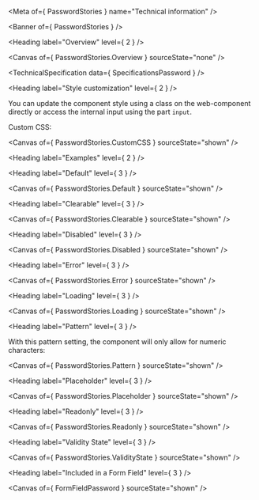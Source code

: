 
<Meta of={ PasswordStories } name="Technical information" />

<Banner of={ PasswordStories } />

<Heading label="Overview" level={ 2 } />

<Canvas of={ PasswordStories.Overview } sourceState="none" />

<TechnicalSpecification data={ SpecificationsPassword } />

<Heading label="Style customization" level={ 2 } />

You can update the component style using a class on the web-component directly or access the internal input using the part `input`.

Custom CSS:

<Canvas of={ PasswordStories.CustomCSS } sourceState="shown" />

<Heading label="Examples" level={ 2 } />

<Heading label="Default" level={ 3 } />

<Canvas of={ PasswordStories.Default } sourceState="shown" />

<Heading label="Clearable" level={ 3 } />

<Canvas of={ PasswordStories.Clearable } sourceState="shown" />

<Heading label="Disabled" level={ 3 } />

<Canvas of={ PasswordStories.Disabled } sourceState="shown" />

<Heading label="Error" level={ 3 } />

<Canvas of={ PasswordStories.Error } sourceState="shown" />

<Heading label="Loading" level={ 3 } />

<Canvas of={ PasswordStories.Loading } sourceState="shown" />

<Heading label="Pattern" level={ 3 } />

With this pattern setting, the component will only allow for numeric characters:

<Canvas of={ PasswordStories.Pattern } sourceState="shown" />

<Heading label="Placeholder" level={ 3 } />

<Canvas of={ PasswordStories.Placeholder } sourceState="shown" />

<Heading label="Readonly" level={ 3 } />

<Canvas of={ PasswordStories.Readonly } sourceState="shown" />

<Heading label="Validity State" level={ 3 } />

<Canvas of={ PasswordStories.ValidityState } sourceState="shown" />

<Heading label="Included in a Form Field" level={ 3 } />

<Canvas of={ FormFieldPassword } sourceState="shown" />
